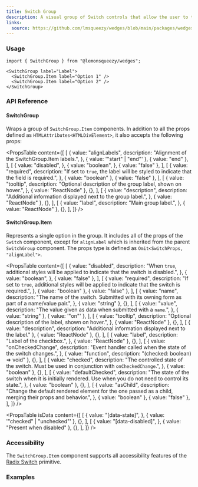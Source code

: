 ```yaml
---
title: Switch Group
description: A visual group of Switch controls that allow the user to toggle between checked unchecked states.
links:
  source: https://github.com/lmsqueezy/wedges/blob/main/packages/wedges/src/components/SwitchGroup/SwitchGroup.tsx
---
```


<PreviewComponent name="switch-group/preview" />

### Usage

```tsx
import { SwitchGroup } from "@lemonsqueezy/wedges";
```

```tsx showLineNumbers
<SwitchGroup label="Label">
  <SwitchGroup.Item label="Option 1" />
  <SwitchGroup.Item label="Option 2" />
</SwitchGroup>
```

### API Reference

#### SwitchGroup

Wraps a group of `SwitchGroup.Item` components. In addition to all the props defined as `HTMLAttributes<HTMLDivElement>`, it also accepts the following props:

<PropsTable
  content={[
    [
      {
        value: "alignLabels",
        description: "Alignment of the SwitchGroup.Item labels.",
      },
      { value: '"start" | "end"' },
      { value: "end" },
    ],
    [
      {
        value: "disabled",
      },
      {
        value: "boolean",
      },
      { value: "false" },
    ],
    [
      {
        value: "required",
        description:
          "If set to `true`, the label will be styled to indicate that the field is required.",
      },
      { value: "boolean" },
      { value: "false" },
    ],
    [
      {
        value: "tooltip",
        description: "Optional description of the group label, shown on hover.",
      },
      { value: "ReactNode" },
      {},
    ],
    [
      {
        value: "description",
        description: "Additional information displayed next to the group label.",
      },
      { value: "ReactNode" },
      {},
    ],
    [
      {
        value: "label",
        description: "Main group label.",
      },
      { value: "ReactNode" },
      {},
    ],
  ]}
/>

#### SwitchGroup.Item

Represents a single option in the group. It includes all of the props of the `Switch` component, except for `alignLabel` which is inherited from the parent `SwitchGroup` component. The props type is defined as `Omit<SwitchProps, "alignLabel">`.

<PropsTable
  content={[
    [
      {
        value: "disabled",
        description:
          "When `true`, additional styles will be applied to indicate that the switch is disabled.",
      },
      {
        value: "boolean",
      },
      { value: "false" },
    ],
    [
      {
        value: "required",
        description:
          "If set to `true`, additional styles will be applied to indicate that the switch is required.",
      },
      { value: "boolean" },
      { value: "false" },
    ],
    [
      {
        value: "name",
        description:
          "The name of the switch. Submitted with its owning form as part of a name/value pair.",
      },
      { value: "string" },
      {},
    ],
    [
      {
        value: "value",
        description: "The value given as data when submitted with a `name`.",
      },
      { value: "string" },
      { value: '"on"' },
    ],
    [
      {
        value: "tooltip",
        description: "Optional description of the label, shown on hover.",
      },
      { value: "ReactNode" },
      {},
    ],
    [
      { value: "description", description: "Additional information displayed next to the label." },
      { value: "ReactNode" },
      {},
    ],
    [
      {
        value: "label",
        description: "Label of the checkbox.",
      },
      { value: "ReactNode" },
      {},
    ],
    [
      {
        value: "onCheckedChange",
        description: "Event handler called when the state of the switch changes.",
      },
      { value: "function", description: "(checked: boolean) => void" },
      {},
    ],
    [
      {
        value: "checked",
        description:
          "The controlled state of the switch. Must be used in conjunction with `onCheckedChange`.",
      },
      { value: "boolean" },
      {},
    ],
    [
      {
        value: "defaultChecked",
        description:
          "The state of the switch when it is initially rendered. Use when you do not need to control its state.",
      },
      { value: "boolean" },
      {},
    ],
    [
      {
        value: "asChild",
        description:
          "Change the default rendered element for the one passed as a child, merging their props and behavior.",
      },
      { value: "boolean" },
      { value: "false" },
    ],
  ]}
/>

<PropsTable
  isData
  content={[
    [
      {
        value: "[data-state]",
      },
      { value: '"checked" | "unchecked"' },
      {},
    ],
    [
      {
        value: "[data-disabled]",
      },
      { value: "Present when disabled" },
      {},
    ],
  ]}
/>

### Accessibility

The `SwitchGroup.Item` component supports all accessibility features of the <a href="https://www.radix-ui.com/primitives/docs/components/switch#accessibility" target="_blank" rel="nofollow noreferrer">Radix Switch</a> primitive.

### Examples

<PreviewComponent name="switch-group/example-1" />
